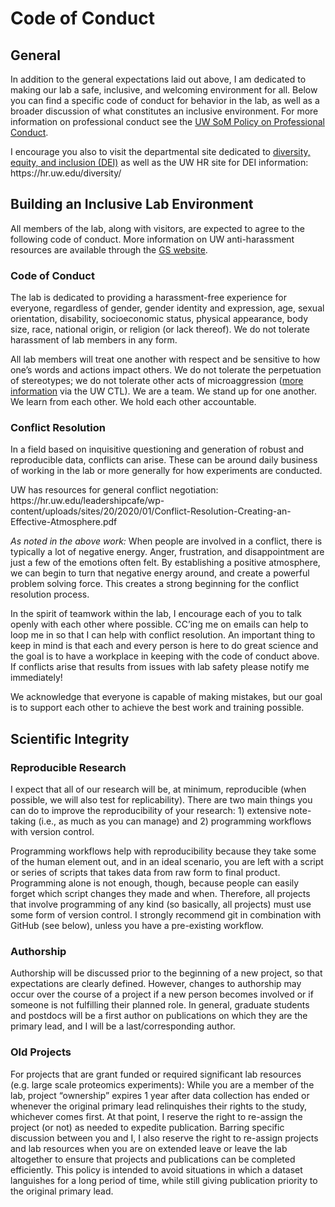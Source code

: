 # Code of Conduct {#code}

## General

In addition to the general expectations laid out above, I am dedicated to making our lab a safe, inclusive, and welcoming environment for all. Below you can find a specific code of conduct for behavior in the lab, as well as a broader discussion of what constitutes an inclusive environment. For more information on professional conduct see the [UW SoM Policy on Professional Conduct](https://www.gs.washington.edu/office/facultyresources/policies/conduct.pdf).

I encourage you also to visit the departmental site dedicated to [diversity, equity, and inclusion (DEI)](https://www.gs.washington.edu/about/dei/index.htm) as well as the UW HR site for DEI information: https://hr.uw.edu/diversity/

## Building an Inclusive Lab Environment

All members of the lab, along with visitors, are expected to agree to the following code of conduct. More information on UW anti-harassment resources are available through the [GS website](https://www.gs.washington.edu/academics/gradprogram/handbook/general/antiharassment.htm).

### Code of Conduct

The lab is dedicated to providing a harassment-free experience for everyone, regardless of gender, gender identity and expression, age, sexual orientation, disability, socioeconomic status, physical appearance, body size, race, national origin, or religion (or lack thereof). We do not tolerate harassment of lab members in any form.

All lab members will treat one another with respect and be sensitive to how one’s words and actions impact others. We do not tolerate the perpetuation of stereotypes; we do not tolerate other acts of microaggression ([more information](https://www.washington.edu/teaching/topics/inclusive-teaching/addressing-microaggressions-in-the-classroom/) via the UW CTL). We are a team. We stand up for one another. We learn from each other. We hold each other accountable.

### Conflict Resolution

In a field based on inquisitive questioning and generation of robust and reproducible data, conflicts can arise. These can be around daily business of working in the lab or more generally for how experiments are conducted.

UW has resources for general conflict negotiation: https://hr.uw.edu/leadershipcafe/wp-content/uploads/sites/20/2020/01/Conflict-Resolution-Creating-an-Effective-Atmosphere.pdf

*As noted in the above work:*
When people are involved in a conflict, there is typically a lot of negative energy. Anger, frustration, and disappointment are just a few of the emotions often felt. By establishing a positive atmosphere, we can begin to turn that negative energy around, and create a powerful problem solving force. This creates a strong beginning for the conflict resolution process.

In the spirit of teamwork within the lab, I encourage each of you to talk openly with each other where possible. CC'ing me on emails can help to loop me in so that I can help with conflict resolution. An important thing to keep in mind is that each and every person is here to do great science and the goal is to have a workplace in keeping with the code of conduct above. If conflicts arise that results from issues with lab safety please notify me immediately!

We acknowledge that everyone is capable of making mistakes, but our goal is to support each other to achieve the best work and training possible.

## Scientific Integrity

### Reproducible Research

I expect that all of our research will be, at minimum, reproducible (when possible, we will also test for replicability). There are two main things you can do to improve the reproducibility of your research: 1) extensive note-taking (i.e., as much as you can manage) and 2) programming workflows with version control.

Programming workflows help with reproducibility because they take some of the human element out, and in an ideal scenario, you are left with a script or series of scripts that takes data from raw form to final product. Programming alone is not enough, though, because people can easily forget which script changes they made and when. Therefore, all projects that involve programming of any kind (so basically, all projects) must use some form of version control. I strongly recommend git in combination with GitHub (see below), unless you have a pre-existing workflow.

### Authorship

Authorship will be discussed prior to the beginning of a new project, so that expectations are clearly defined. However, changes to authorship may occur over the course of a project if a new person becomes involved or if someone is not fulfilling their planned role. In general, graduate students and postdocs will be a first author on publications on which they are the primary lead, and I will be a last/corresponding author.

### Old Projects

For projects that are grant funded or required significant lab resources (e.g. large scale proteomics experiments): While you are a member of the lab, project "ownership" expires 1 year after data collection has ended or whenever the original primary lead relinquishes their rights to the study, whichever comes first. At that point, I reserve the right to re-assign the project (or not) as needed to expedite publication. Barring specific discussion between you and I, I also reserve the right to re-assign projects and lab resources when you are on extended leave or leave the lab altogether to ensure that projects and publications can be completed efficiently. This policy is intended to avoid situations in which a dataset languishes for a long period of time, while still giving publication priority to the original primary lead.
